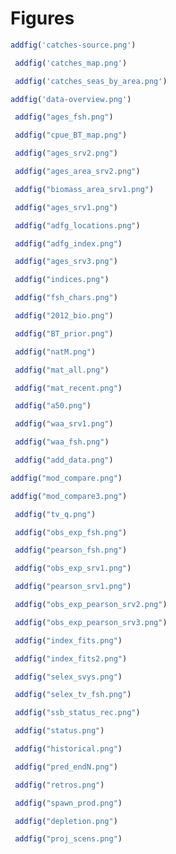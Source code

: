 
# Figures


```r
addfig('catches-source.png')
```

```r
 addfig('catches_map.png')
```

``` r
 addfig('catches_seas_by_area.png')
```

``` r
addfig('data-overview.png')
```

```r
 addfig("ages_fsh.png")
```

```r
 addfig("cpue_BT_map.png")
```

<!-- ```{r xx, eval=TRUE, fig.cap="Length compositions by area for the NMFS bottom trawl survey in 2021."} -->
<!--  addfig("xx.png") -->
<!-- ``` -->
```r
 addfig("ages_srv2.png")
```

```r
 addfig("ages_area_srv2.png")
```

```r
 addfig("biomass_area_srv1.png")
```

```r
 addfig("ages_srv1.png")
```

<!-- ```{r xx, eval=TRUE, fig.cap="Length composition of pollock by survey area for the 2021 summer acoustic survey."}  -->
<!--  addfig("xx.png") -->
<!-- ``` -->

```r
 addfig("adfg_locations.png")
```

```r
 addfig("adfg_index.png")
```

```r
 addfig("ages_srv3.png")
```

```r
 addfig("indices.png")
```

```r
 addfig("fsh_chars.png")
```

```r
 addfig("2012_bio.png")
```

```r
 addfig("BT_prior.png")
```

```r
 addfig("natM.png")
```

```r
 addfig("mat_all.png")
```

```r
 addfig("mat_recent.png")
```

```r
 addfig("a50.png")
```

```r
 addfig("waa_srv1.png")
```

```r
 addfig("waa_fsh.png")
```

```r
 addfig("add_data.png")
```

```r
addfig("mod_compare.png")
```

```r
addfig("mod_compare3.png")
```


```r
 addfig("tv_q.png")
```

```r
 addfig("obs_exp_fsh.png")
```

```r
 addfig("pearson_fsh.png")
```

```r
 addfig("obs_exp_srv1.png")
```

```r
 addfig("pearson_srv1.png")
```

```r
 addfig("obs_exp_pearson_srv2.png")
```

```r
 addfig("obs_exp_pearson_srv3.png")
```

```r
 addfig("index_fits.png")
```

```r
 addfig("index_fits2.png")
```

```r
 addfig("selex_svys.png")
```

```r
 addfig("selex_tv_fsh.png")
```

```r
 addfig("ssb_status_rec.png")
```

```r
 addfig("status.png")
```

```r
 addfig("historical.png")
```

```r
 addfig("pred_endN.png")
```

```r
 addfig("retros.png")
```

```{r spawn-prod, eval=TRUE, fig.cap="GOA pollock spawner productivity, log(R/S), in 1970-2019 (top).  A five-year running average is also shown.  Spawner productivity in relation to female spawning biomass (bottom).  The Ricker stock-recruit curve is linear in a plot of spawner productivity against spawning biomass.   "} 
 addfig("spawn_prod.png")
```

```r
 addfig("depletion.png")
```

```r
 addfig("proj_scens.png")
```
